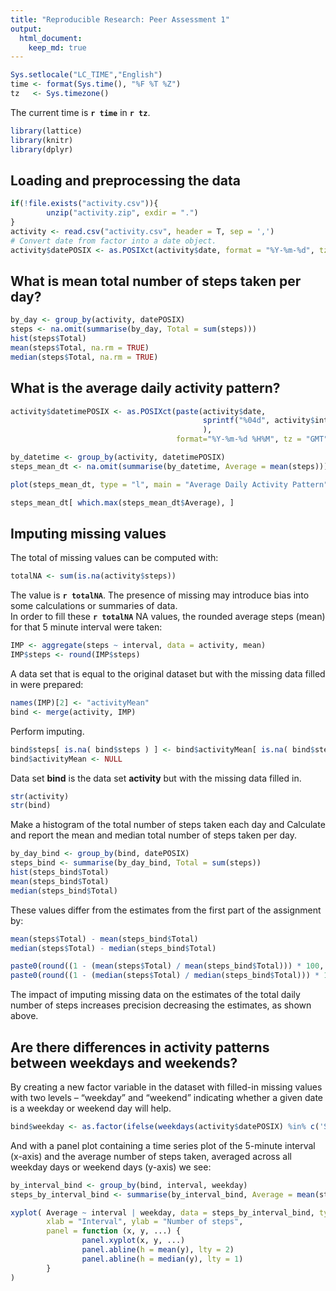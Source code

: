 ```yaml
---
title: "Reproducible Research: Peer Assessment 1"
output: 
  html_document:
    keep_md: true
---
```


```r
Sys.setlocale("LC_TIME","English")
time <- format(Sys.time(), "%F %T %Z")
tz   <- Sys.timezone()
```

The current time is **`r time`** in **`r tz`**.

```r
library(lattice)
library(knitr)
library(dplyr)
```

## Loading and preprocessing the data
```r
if(!file.exists("activity.csv")){
        unzip("activity.zip", exdir = ".")
}
activity <- read.csv("activity.csv", header = T, sep = ',')
# Convert date from factor into a date object.
activity$datePOSIX <- as.POSIXct(activity$date, format = "%Y-%m-%d", tz = "GMT")
```

## What is mean total number of steps taken per day?
```r
by_day <- group_by(activity, datePOSIX)
steps <- na.omit(summarise(by_day, Total = sum(steps)))
hist(steps$Total)
mean(steps$Total, na.rm = TRUE)
median(steps$Total, na.rm = TRUE)
```


## What is the average daily activity pattern?
```r

activity$datetimePOSIX <- as.POSIXct(paste(activity$date, 
                                           sprintf("%04d", activity$interval)
                                           ),
                                     format="%Y-%m-%d %H%M", tz = "GMT")

by_datetime <- group_by(activity, datetimePOSIX)
steps_mean_dt <- na.omit(summarise(by_datetime, Average = mean(steps)))

plot(steps_mean_dt, type = "l", main = "Average Daily Activity Pattern")

steps_mean_dt[ which.max(steps_mean_dt$Average), ]
```


## Imputing missing values
The total of missing values can be computed with:
```r
totalNA <- sum(is.na(activity$steps))
```
The value is **`r totalNA`**. The presence of missing may introduce
bias into some calculations or summaries of data.  
In order to fill these **`r totalNA`** NA values, the rounded average steps (mean)
for that 5 minute interval were taken:
```r
IMP <- aggregate(steps ~ interval, data = activity, mean)
IMP$steps <- round(IMP$steps)
```
A data set that is equal to the original dataset but with the missing data filled in were prepared:
```r
names(IMP)[2] <- "activityMean"
bind <- merge(activity, IMP)
```
Perform imputing.
```r
bind$steps[ is.na( bind$steps ) ] <- bind$activityMean[ is.na( bind$steps ) ]
bind$activityMean <- NULL
```

Data set **bind** is the data set **activity** but with the missing data filled in.
```r
str(activity)
str(bind)
```

Make a histogram of the total number of steps taken each day and 
Calculate and report the mean and median total number of steps taken per day.

```r
by_day_bind <- group_by(bind, datePOSIX)
steps_bind <- summarise(by_day_bind, Total = sum(steps))
hist(steps_bind$Total)
mean(steps_bind$Total)
median(steps_bind$Total)
```

These values differ from the estimates from the first part of the assignment by:
```r
mean(steps$Total) - mean(steps_bind$Total)
median(steps$Total) - median(steps_bind$Total)

paste0(round((1 - (mean(steps$Total) / mean(steps_bind$Total))) * 100, digits = 2),"%")
paste0(round((1 - (median(steps$Total) / median(steps_bind$Total))) * 100, digits = 2),"%")
```
The impact of imputing missing data on the estimates of the total daily number
of steps increases precision decreasing the estimates, as shown above.

## Are there differences in activity patterns between weekdays and weekends?
By creating a new factor variable in the dataset with filled-in missing values with two levels – “weekday” and “weekend” indicating whether a given date is a weekday or weekend day will help.
```r
bind$weekday <- as.factor(ifelse(weekdays(activity$datePOSIX) %in% c('Saturday', 'Sunday'), 'weekend', 'weekday'))
```
And with a panel plot containing a time series plot of the 5-minute interval (x-axis) and the average number of steps taken, averaged across all weekday days or weekend days (y-axis) we see:
```r
by_interval_bind <- group_by(bind, interval, weekday)
steps_by_interval_bind <- summarise(by_interval_bind, Average = mean(steps))

xyplot( Average ~ interval | weekday, data = steps_by_interval_bind, type = "l", layout = c(1,2),
        xlab = "Interval", ylab = "Number of steps", 
        panel = function (x, y, ...) {
                panel.xyplot(x, y, ...)
                panel.abline(h = mean(y), lty = 2)
                panel.abline(h = median(y), lty = 1)
        }
)
```
